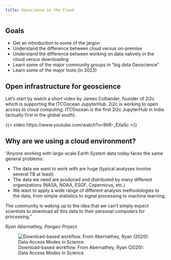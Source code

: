 ```yaml
---
title: Geoscience in the Cloud
---
```


::: {.callout-note icon=false}

## Goals

 * Get an introduction to some of the jargon
 * Understand the difference between cloud versus on-premise
 * Understand the difference between working on data natively in the cloud versus downloading
 * Learn some of the major community groups in "big data Geoscience"
 * Learn some of the major tools (in 2023)

:::

## Open infrastructure for geoscience

Let's start by watch a short video by James Colliander, founder of 2i2c which is supporting the ITCOocean JupyterHub. 2i2c is working to open access to cloud computing. ITCOocean is the first 2i2c JupyterHub in India (actually first in the global south).

{{< video https://www.youtube.com/watch?v=9itR-_EXa5c >}}

## Why are we using a cloud environment?

"Anyone working with large-scale Earth System data today faces the same general problems:

 * The data we want to work with are huge (typical analyses involve several TB at least)
 * The data we need are produced and distributed by many different organizations (NASA, NOAA, ESGF, Copernicus, etc.)
 * We want to apply a wide range of different analysis methodologies to the data, from simple statistics to signal processing to machine learning.

The community is waking up to the idea that we can’t simply expect scientists to download all this data to their personal computers for processing."

*Ryan Abernathey, Pangeo Project.*

![Download-based workflow. From Abernathey, Ryan (2020): Data Access Modes in Science](https://s3-eu-west-1.amazonaws.com/pfigshare-u-previews/22017009/preview.jpg)